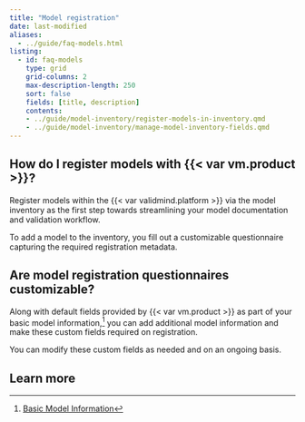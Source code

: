```yaml
---
title: "Model registration"
date: last-modified
aliases:
  - ../guide/faq-models.html
listing:
  - id: faq-models
    type: grid
    grid-columns: 2
    max-description-length: 250
    sort: false
    fields: [title, description]
    contents:
    - ../guide/model-inventory/register-models-in-inventory.qmd
    - ../guide/model-inventory/manage-model-inventory-fields.qmd
---
```


## How do I register models with {{< var vm.product >}}?

Register models within the {{< var validmind.platform >}} via the model inventory as the first step towards streamlining your model documentation and validation workflow.

To add a model to the inventory, you fill out a customizable questionnaire capturing the required registration metadata.

## Are model registration questionnaires customizable?

Along with default fields provided by {{< var vm.product >}} as part of your basic model information,[^1] you can add additional model information and make these custom fields required on registration. 

You can modify these custom fields as needed and on an ongoing basis.

<!-- BELOW REMOVED ON REQUEST AS PER SC-6528 -->

<!-- ## Can we leverage content from historical documentation? 

{{< var vm.product >}} is in the process of developing features that allow you to benefit from content in historical documentation by:

- Allowing users to select definitions and specific documentation artifacts from previous model documentation for particular model use cases
- Offering users AI-generated content suggestions for specific areas of the documentation (e.g., qualitative sections) based on high-quality historical documentation

These features are currently on the roadmap and under research, no release schedule is set yet. -->

<!-- ## Can we customize illustrations?

{{< var vm.product >}} utilizes open-source libraries (such as Seaborn and Matplotlib) to generate plots and illustrations. We are working on implementing the ability for model developers to customize styling parameters for these libraries directly within the {{< var vm.developer >}}.

This feature is currently scheduled for Q4 2023.

Additionally, {{< var vm.product >}} is developing a feature that enables developers to create custom visualization widgets by writing JavaScript-based rendering code. -->

<!-- ## Can {{< var vm.product >}} manage complex model hierarchies or use cases with multiple models?

{{< var vm.product >}} is enhancing support for complex or modular models in two ways:

- By adding parent/sub-model relational attributes to the model inventory. This is a roadmap item currently scheduled for Q2’2023.
- By enabling tests to run on multiple models simultaneously and aggregating the results. This is a roadmap item currently scheduled for Q3’2023. -->

## Learn more

:::{#faq-models}
:::


<!-- FOOTNOTES -->

[^1]: [Basic Model Information](/guide/model-inventory/register-models-in-inventory.qmd#basic-model-information)
